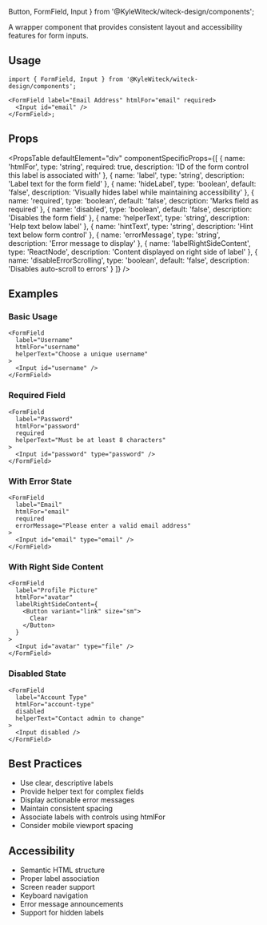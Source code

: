   Button,
  FormField,
  Input
} from '@KyleWiteck/witeck-design/components';

A wrapper component that provides consistent layout and accessibility features
for form inputs.

## Usage

```tsx
import { FormField, Input } from '@KyleWiteck/witeck-design/components';

<FormField label="Email Address" htmlFor="email" required>
  <Input id="email" />
</FormField>;
```

## Props

<PropsTable
  defaultElement="div"
  componentSpecificProps={[
    {
      name: 'htmlFor',
      type: 'string',
      required: true,
      description: 'ID of the form control this label is associated with'
    },
    {
      name: 'label',
      type: 'string',
      description: 'Label text for the form field'
    },
    {
      name: 'hideLabel',
      type: 'boolean',
      default: 'false',
      description: 'Visually hides label while maintaining accessibility'
    },
    {
      name: 'required',
      type: 'boolean',
      default: 'false',
      description: 'Marks field as required'
    },
    {
      name: 'disabled',
      type: 'boolean',
      default: 'false',
      description: 'Disables the form field'
    },
    {
      name: 'helperText',
      type: 'string',
      description: 'Help text below label'
    },
    {
      name: 'hintText',
      type: 'string',
      description: 'Hint text below form control'
    },
    {
      name: 'errorMessage',
      type: 'string',
      description: 'Error message to display'
    },
    {
      name: 'labelRightSideContent',
      type: 'ReactNode',
      description: 'Content displayed on right side of label'
    },
    {
      name: 'disableErrorScrolling',
      type: 'boolean',
      default: 'false',
      description: 'Disables auto-scroll to errors'
    }
  ]}
/>

## Examples

### Basic Usage

```tsx live
<FormField
  label="Username"
  htmlFor="username"
  helperText="Choose a unique username"
>
  <Input id="username" />
</FormField>
```

### Required Field

```tsx live
<FormField
  label="Password"
  htmlFor="password"
  required
  helperText="Must be at least 8 characters"
>
  <Input id="password" type="password" />
</FormField>
```

### With Error State

```tsx live
<FormField
  label="Email"
  htmlFor="email"
  required
  errorMessage="Please enter a valid email address"
>
  <Input id="email" type="email" />
</FormField>
```

### With Right Side Content

```tsx live
<FormField
  label="Profile Picture"
  htmlFor="avatar"
  labelRightSideContent={
    <Button variant="link" size="sm">
      Clear
    </Button>
  }
>
  <Input id="avatar" type="file" />
</FormField>
```

### Disabled State

```tsx live
<FormField
  label="Account Type"
  htmlFor="account-type"
  disabled
  helperText="Contact admin to change"
>
  <Input disabled />
</FormField>
```

## Best Practices

- Use clear, descriptive labels
- Provide helper text for complex fields
- Display actionable error messages
- Maintain consistent spacing
- Associate labels with controls using htmlFor
- Consider mobile viewport spacing

## Accessibility

- Semantic HTML structure
- Proper label association
- Screen reader support
- Keyboard navigation
- Error message announcements
- Support for hidden labels

